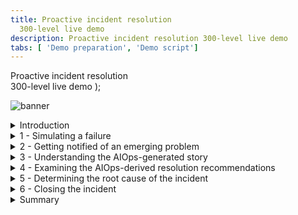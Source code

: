 ```yaml
---
title: Proactive incident resolution
  300-level live demo
description: Proactive incident resolution 300-level live demo
tabs: [ 'Demo preparation', 'Demo script']
---
```


  <span>
    Proactive incident resolution <br/> 300-level live demo
  </span> );

![banner](./images/proactive-incident-resolution-300-script-github-banner.jpg)

<span id="top"></span>

<details>
<summary>Introduction</summary>
<br/>

In this demo, I’ll show you how Cloud Pak for Watson AIOps helps SREs and IT Ops teams proactively identify, diagnose, and resolve incidents across mission-critical workloads.

<br/>

You’ll see how Watson AIOps: <br/>
•	Intelligently correlates multiple disparate sources of information, such as logs, metrics, events, tickets, and topology <br/>
•	Condenses and presents all of this information in actionable alerts instead of large quantities of unrelated alerts <br/>
•	Resolves problems within seconds to minutes of being notified using Watson AIOps’ automation capabilities <br/>

<br/>

We will be using an application called Quote of the Day, which is a content delivery app that serves up random quotations. This will serve as a proxy for any type of application. The application is built on a microservices architecture, and the services are running on Kubernetes.

<br/>

(Printer-ready PDF of demo script <a href="./300-Incident-Resolution-Demo-Script.pdf" target="_blank" rel="noreferrer">here</a>)

<br/>

**[Go to top](#top)**

</details>

<details>

<summary>1 - Simulating a failure</summary>

<br/>

| **1.1** | **Review the golden signals of Quote of the Day (QotD)** |
| :--- | :--- |
| **Narration** | Let's examine the current health of the Quote of the Day application. |
| **Action** &nbsp; 1.1.1 | Navigate to **Instana**, and click the **Summary** tab (1). Set the time period to **last 10 minutes** (2), and click **Live** (3). <br/><br/> <img src="https://raw.githubusercontent.com/ibm-garage-tsa/platinum-demos/master/src/pages/300-watson-aiops-proactive-incident-resolution/images/1-instana-healthy-start-a.png" width="800" /> |
| **Action** &nbsp; 1.1.2 | Show the application is healthy by pointing out the erroneous call rate is 0 (1), the mean service latency is 90 ms (2), and the average latency of the Rating (**qotd-rating**) service is 108 ms (3). <br/><br/> <img src="https://raw.githubusercontent.com/ibm-garage-tsa/platinum-demos/master/src/pages/300-watson-aiops-proactive-incident-resolution/images/1-instana-healthy-start-b.png" width="800" /> |
| **Narration** | The application is healthy. The erroneous call rate is 0, the mean service latency is 90 ms, and the average latency of the qotd-rating service is 108 ms. <br/><br/> We are now ready to inject a few failures and observe how AIOps detects and helps quickly resolve incidents. <br/><br/> **Note**: The numbers on your screen may vary slightly. |

<br/>

| **1.2** | **Navigate to the anomaly generator and inject failures** |
| :--- | :--- |
| **Narration** | To see how this all works, I’m going to generate a few real failures in our application. |
| **Action** &nbsp; 1.2.1 | Select the **Quote of the Day Anomaly Inducer** tab. Click **Ratings service failures**. <br/><br/> <img src="https://raw.githubusercontent.com/ibm-garage-tsa/platinum-demos/master/src/pages/300-watson-aiops-proactive-incident-resolution/images/2-Anomaly-Gen-Home-Page-.png" width="600" /> |
| **Narration** | The anomaly generator web application is designed to simulate a variety of failures. |
| **Action** &nbsp; 1.2.2 | Click **Start**. <br/><br/> <img src="https://raw.githubusercontent.com/ibm-garage-tsa/platinum-demos/master/src/pages/300-watson-aiops-proactive-incident-resolution/images/3-Anomaly-Gen-Ratings-.png" width="600" /> |
| **Narration** | The green check marks indicate that the various failures are now underway. The various anomalies represent real world performance issues that applications typically face, such as high CPU usage, memory leaks, or network congestion. <br/><br/> Now, let's examine the current state of the Quote of the Day application and understand the impact of the failures. Observe the increase in the number of calls, the error rate, latency, and CPU processing time. <br/><br/> In the Top Services chart, notice the higher response times of the Rating service with respect to the other services. |
| **Action** &nbsp; 1.2.3 | Navigate back to the **Instana** tab. Click the **Summary** tab and point out the trends in the primary golden signals. <br/><br/> Point out the increases in both the erroneous call rate (1) and the mean service latency (2). Also, notice that in the Top Services chart, the qotd-rating service is now at the top of the list (3). <br/><br/> <img src="https://raw.githubusercontent.com/ibm-garage-tsa/platinum-demos/master/src/pages/300-watson-aiops-proactive-incident-resolution/images/4-instana-unhealthy-B-.png" width="800" /> |
| **Narration** | Notice the increase in the erroneous call rate and the latency. Also, notice that in the Top Services chart, the qotd-rating service is now at the top of the list as a result of an increase in the average latency. <br/><br/> Without Watson AIOps, we would get all sorts of alerts and notifications from multiple sources when a problem occurs. <br/><br/> As we’ll see in a moment, with Watson AIOps, all of this information gets correlated and presented in one place. This includes recommendations for how to resolve the incident. We can take action directly from the notification and resolve the incident quickly. |

<br/>

**[Go to top](#top)**

</details>

<details>

<summary>2 - Getting notified of an emerging problem</summary>

<br/>

| **2.1** | **AIOps packages the notification along with relevant details as a story** |
| :--- | :--- |
| **Narration** | Notifications are now appearing in Slack. We’re using Slack in this demo, but Watson AIOps also integrates with Microsoft Teams. <br/><br/> Watson AIOps formats the notifications into a “story” using AI to correlate events, metrics, alerts, and logs. Each story brings together the various notifications for all the affected services by the same underlying issue. Imagine if each piece of data presented in the story was a separate notification – we’d quickly be inundated with alerts. <br/><br/> The story is like a home base for action when a problem arises. Instead of manually correlating things across multiple different tools, it’s all right here immediately when the notification is received. <br/><br/> In addition to providing a highly contextualized view of the incident, it enables us to jump to other tools to explore further details. This eliminates tool silos and helps us restore service faster. |
| **Action** &nbsp; 2.1.1 | Navigate to the tab running **Slack** and examine the incoming story. <br/><br/> Point out the story is showing that there's a problem with the Rating service (1). <br/><br/> <img src="https://raw.githubusercontent.com/ibm-garage-tsa/platinum-demos/master/src/pages/300-watson-aiops-proactive-incident-resolution/images/5-Story-first-view-.png" width="600" /> |
| **Narration** | This story is telling us there’s a problem with the Rating service, which is one of the microservices in our Quote of the Day application. <br/><br/> In the background, the AI has done the work for us. It shows which services are affected and presents us with a curated view of relevant information: the events and alerts that are indicative of the symptoms of this problem, anomalies that Watson AIOps has found in the log files, and similar incidents that have occurred in the past so we can see how they were successfully resolved. We’ll explore each of these components in more detail. |

<br/>

**[Go to top](#top)**

</details>

<details>

<summary>3 - Understanding the AIOps-generated story</summary>

<br/>

| **3.1** | **Analyze the details packaged in the story** |
| :--- | :--- |
| **Narration** | Based on the intelligent correlation done by Watson AIOps on the relevant input streams, such as logs, metrics, and traces, it attempts to draw the attention off the SRE to the probable root causes of the failures. <br/><br/> As we can see in the ChatOps notification here, there is a high-priority issue emerging in the qotd-application that's running on the Sabine AIOps cluster. Watson AIOps presents a list of top three probable causes of this incident: a log anomaly in the qotd-rating service, an excessive CPU usage condition, and increasing service call response times. <br/><br/> As more information comes in, Watson AIOps correlates related events and updates the existing story in real time. <br/><br/> Let's dive deeper into the story to examine the supporting details. |
| **Action** &nbsp; 3.1.1 | Click **Show more**. <br/><br/> <img src="https://raw.githubusercontent.com/ibm-garage-tsa/platinum-demos/master/src/pages/300-watson-aiops-proactive-incident-resolution/images/6-Story-show-more-.png" width="400" /> |
| **Narration** | We need to find out where the issue began, so we can prevent it from causing cascading failures across the components of the application. <br/><br/> Instead of having to hop between tools to look for alerts, we can see them right here from the notification. Watson AIOps has determined that these events are related, and it provides an explanation for how it determined the relationships. We can see that there are two groups of events based on related resources and the timing of the events. |
| **Action** &nbsp; 3.1.2 | Click **View alerts** to examine the details behind these alerts. <br/><br/> <img src="https://raw.githubusercontent.com/ibm-garage-tsa/platinum-demos/master/src/pages/300-watson-aiops-proactive-incident-resolution/images/7-Story-Alerts-1-.png" width="400" /> |
| **Narration** | We can inspect the grouped events right here without searching for them in another tool. <br/><br/> It looks like the memory and CPU on the Rating service increased significantly. This is causing a significant slowdown in the response times on both the Rating and Web services. <br/><br/> Based on this information, it seems that the Rating service is the source of the issue. Let’s get a bit more detail – this time from the log files. <br/><br/> Instead of needing to go to Kibana and manually sort through the hundreds or thousands of log entries that come in every minute, Watson AIOps has found several anomalies in the log files and presented them here. <br/><br/> During normal operations, Watson AIOps trains on the log files of the application and continually monitors for deviations from that baseline. We can see that the anomalies are occurring on the Rating service, which fits with what we saw in the alerts. |
| **Action** &nbsp; 3.1.3 | In the **View alert details** pop-up window, scroll to the **Log Anomaly** section. <br/><br/> <img src="https://raw.githubusercontent.com/ibm-garage-tsa/platinum-demos/master/src/pages/300-watson-aiops-proactive-incident-resolution/images/8-View-Alerts-(1647712825725)-C.png" width="400" /> |
| **Narration** | Watson AIOps gives us additional context on the anomaly. In this case, the ‘Unknown_error’ anomaly is telling us that Watson AIOps has never seen this type of log entry before (hence the 'unknown') and that the log message indicates there is some type of error. Watson AIOps is not only looking at the statistical frequency of the type of log, but it is also using Natural Language Processing (NLP) to analyze the content of the log message to give additional context (in this case that there’s likely an error). <br/><br/> Watson AIOps also explains why the anomaly was flagged. It expected to see zero of this type of log, but it actually saw four. <br/><br/> Now we know that there is an unfamiliar log coming from the Rating service, and it’s indicating an error. <br/><br/> This further reinforces what we saw with the alerts - it looks like the Rating service is likely the root cause of this problem. |
| **Action** &nbsp; 3.1.4 | Click **Preview Logs** of **Pattern 1**. <br/><br/> **Note**: Pattern 1 displays '**Unknown_error**.' <br/><br/> <img src="https://raw.githubusercontent.com/ibm-garage-tsa/platinum-demos/master/src/pages/300-watson-aiops-proactive-incident-resolution/images/8-View-Alerts-(1647712825725)-.png" width="400" /> |
| **Action** &nbsp; 3.1.5 | Click **Cancel** to exit the **Log Preview** screen. <br/><br/> <img src="https://raw.githubusercontent.com/ibm-garage-tsa/platinum-demos/master/src/pages/300-watson-aiops-proactive-incident-resolution/images/9-Story-unknown_error-.png" width="400" /> |
| **Action** &nbsp; 3.1.6 | Click **Cancel** to exit the **View alerts** dialog. <br/><br/> <img src="https://raw.githubusercontent.com/ibm-garage-tsa/platinum-demos/master/src/pages/300-watson-aiops-proactive-incident-resolution/images/8-View-Alerts-(1647712825725)-B.png" width="400" /> |

<br/>

**[Go to top](#top)**

</details>

<details>

<summary>4 - Examining the AIOps-derived resolution recommendations</summary>

<br/>

| **4.1** | **Review the curated set of similar incidents for recommendations** |
| :--- | :--- |
| **Narration** | Now that we understand a bit more about what’s going on, we need to focus on our main goal: resolving the incident as quickly as possible. <br/><br/> Watson AIOps also brings in similar incidents and information regarding how they were resolved. This enhances operational efficiency by leveraging institutional knowledge that may be time-consuming to find otherwise. <br/><br/> Since the alerts seem to point to the Rating service as having increases in CPU and memory, we’ll search for incidents that happened with that service. |
| **Action** &nbsp; 4.1.1 | Click **Search past tickets**. <br/><br/> <img src="https://raw.githubusercontent.com/ibm-garage-tsa/platinum-demos/master/src/pages/300-watson-aiops-proactive-incident-resolution/images/10-Recommended-Actions-.png" width="600" /> |
| **Narration** | Let's search past tickets for any known resolutions about the Rating service. |
| **Action** &nbsp; 4.1.2 | Enter '**rating**' into the search box (1), and click **Done** (2). <br/><br/> <img src="https://raw.githubusercontent.com/ibm-garage-tsa/platinum-demos/master/src/pages/300-watson-aiops-proactive-incident-resolution/images/11-search-past-tickets-(1647665780632)-.png" width="400" />
| **Narration** | Watson AIOps found two similar incidents. The first one seems like what we’re experiencing: 'Rating service overheating and slowing.' Using NLP, Watson AIOps went through the comments on the incident and highlighted key relevant information for us (in this case that the incident was resolved by running a runbook). If we can use the same runbook to resolve the current incident, it will make our job that much easier and restore service even faster. |
| **Action** &nbsp; 4.1.3 | Select **Rating service overheating and slowing**. <br/><br/><img src="https://raw.githubusercontent.com/ibm-garage-tsa/platinum-demos/master/src/pages/300-watson-aiops-proactive-incident-resolution/images/12-search-rating-service-.png" width="600" /> |
| **Narration** | The description for this incident sounds a lot like what we are observing right now. The Rating service is stressed, with increases in CPU, memory, and latency. It’s also affecting the Web service. The comment says there is a runbook that resolved this issue. This is very useful information that may have taken a long time to find out just by searching or asking colleagues. Watson AIOps helped us find this information very quickly. |
| **Action** &nbsp; 4.1.4 | Point out the ticket details on how this Rating service overheating issue was resolved in the past. <br/><br/> <img src="https://raw.githubusercontent.com/ibm-garage-tsa/platinum-demos/master/src/pages/300-watson-aiops-proactive-incident-resolution/images/13-git-hub-resolve-page.png" width="600" /> |
| **Action** &nbsp; 4.1.5 | Back on the **Slack** tab, click **Done** to exit the **Search Results** pop-up window. <br/><br/> <img src="https://raw.githubusercontent.com/ibm-garage-tsa/platinum-demos/master/src/pages/300-watson-aiops-proactive-incident-resolution/images/14-Search-results-DONE-.png" width="600" /> |

<br/>

| **4.2** | **Take ownership of the incident** |
| :--- | :--- |
| **Action** &nbsp; 4.2.1 | Click **Self-assign** to take ownership of this incident. <br/><br/> <img src="https://raw.githubusercontent.com/ibm-garage-tsa/platinum-demos/master/src/pages/300-watson-aiops-proactive-incident-resolution/images/15-Self-assign-.png" width="600" /> |
| **Action** &nbsp; 4.2.2 | Add some comments under the **Notes** section (1), and click **Submit** (2). <br/><br/> <img src="https://raw.githubusercontent.com/ibm-garage-tsa/platinum-demos/master/src/pages/300-watson-aiops-proactive-incident-resolution/images/16-self-assign-complete-.png" width="600" /> |

<br/>

**[Go to top](#top)**

</details>

<details>

<summary>5 - Determining the root cause of the incident</summary>

| **5.1** | **Understand the topological relationships of the incident** |
| :--- | :--- |
| **Narration** | Now that we have a high-level understanding of the incident, let's take a quick look at the topology of the application to understand which components are impacted and their relationships with other services in the application. The component dependencies will help us better understand and assess the potential impact of cascading failures. |
| **Action** &nbsp; 5.1.1 | Click **qotd-application**. <br/><br/> <img src="https://raw.githubusercontent.com/ibm-garage-tsa/platinum-demos/master/src/pages/300-watson-aiops-proactive-incident-resolution/images/17-QotD-Topology-.png" width="600" /> |
| **Action** &nbsp; 5.1.2 | Point out the relationships, particularly the relationship between the nodes marked red: **qotd-web** and **qotd-rating**. <br/><br/> <img src="https://raw.githubusercontent.com/ibm-garage-tsa/platinum-demos/master/src/pages/300-watson-aiops-proactive-incident-resolution/images/18-topology-1-A.png" width="800" /> |
| **Action** &nbsp; 5.1.3 | Click the **Hierarchy** icon (1), located on the right side, to change the topology orientation to an **Inverted tree** (2). <br/><br/> <img src="https://raw.githubusercontent.com/ibm-garage-tsa/platinum-demos/master/src/pages/300-watson-aiops-proactive-incident-resolution/images/32-.png" width="200" /> |

<br/>

| **5.2** | **Analyze the grouping of the relevant alerts in the event** |
| :--- | :--- |
| **Action** &nbsp; 5.2.1 | Navigate to the **Event Manager** tab (you should already have this open from the demo preparation). Click **Alerts** on the sidebar menu (1). The top event should show a red circle (critical). Click the **Arrow** to expand it (2). <br/><br/> <img src="https://raw.githubusercontent.com/ibm-garage-tsa/platinum-demos/master/src/pages/300-watson-aiops-proactive-incident-resolution/images/21-image-(1)-.png" width="800" /> |
| **Narration** | This is the event management component of Watson AIOps. Here’s the event group that we’re working on. There are four events grouped together – these are the same ones we previewed earlier from the Slack notification. There are additional details here, including the likelihood of each event being the root cause of the overall issue and if there is a runbook associated with the event. <br/><br/> There are three events that occurred on the Rating service. They’re all rated as 99% likely to be the root cause, meaning that the Rating service is the source of the problem. <br/><br/> It also shows us that there’s a runbook associated with these events, which is what was mentioned in the GitLab incident comment. <br/><br/> We’ll now execute the runbook that should resolve the underlying failure of the Rating service. That should fix the problem. |
| **Action** &nbsp; 5.2.2 | Click the **circle** under the **Runbook** column of the fourth row, in which the **Summary** column reads, '**Rating service response time over past minute is significantly high (> 1.0s)**' (1). Then, click **Execute runbook** (2). <br/><br/> <img src="https://raw.githubusercontent.com/ibm-garage-tsa/platinum-demos/master/src/pages/300-watson-aiops-proactive-incident-resolution/images/23-image-.png" width="800" /> |
| **Action** &nbsp; 5.2.3 | Click **Start runbook**. <br/><br/> <img src="https://raw.githubusercontent.com/ibm-garage-tsa/platinum-demos/master/src/pages/300-watson-aiops-proactive-incident-resolution/images/23-start-runbook-.png" width="800" /> |
| **Action** &nbsp; 5.2.4 | Click **Run** (1). Upon completion of executing the runbook, click **Complete** (2). <br/><br/> <img src="https://raw.githubusercontent.com/ibm-garage-tsa/platinum-demos/master/src/pages/300-watson-aiops-proactive-incident-resolution/images/24-run-runbook-.png" width="800" /> |

<br/>

| **5.3** | **Verify that the runbook resolved the incident** |
| :--- | :--- |
| **Narration** | To check that the runbook is fixing the problem, we can look at the health metrics in Instana. |
| **Action** &nbsp; 5.3.1 | Navigate to the **Instana** tab. Click the **Summary** tab (1). Set the time period to **last 30 minutes** (2), and click **Live** (3). <br/><br/> <img src="https://raw.githubusercontent.com/ibm-garage-tsa/platinum-demos/master/src/pages/300-watson-aiops-proactive-incident-resolution/images/25-Instana-healthy-2-.png" width="800" /> |
| **Narration** | We can see that the latency is going back down, and the error rate is decreasing. This confirms that the runbook resolved the issue. Also observe that in the Top Services chart, the latency of the qotd-rating service in particular is on the downward trend. |

<br/>

**[Go to top](#top)**

</details>

<details>

<summary>6 - Closing the incident</summary>

<br/>

| **6.1** | **Provide feedback on the runbook** |
| :--- | :--- |
| **Narration** | We can rate the runbook to preserve the information that it was successful. This will be helpful for the next person who comes along to look at this runbook and provide feedback to the author of the runbook. <br/><br/> This enables a collaborative approach to organically improve incident resolution over time. As the system matures, it can evolve into an increasingly automated self-healing system. |
| **Action** &nbsp; 6.1.1 | Navigate to the **Event Manager** tab, and go to the **Runbook** screen. <br/><br/> **Note:** If you navigated away from it, go back with these steps: <br/><br/> **Automations** → **Runbooks** → Click the three dots at the far right for the **Reset Ratings Service** runbook → Choose **View history** → Click **Resume on most recent**. <br/><br/> Provide feedback and rate the runbook (1). Then, click **Runbook worked** (2). <br/><br/> <img src="https://raw.githubusercontent.com/ibm-garage-tsa/platinum-demos/master/src/pages/300-watson-aiops-proactive-incident-resolution/images/26-runbook-worked-.png" width="800" /> |

<br/>

| **6.2** | **Close the incident in Slack** |
| :--- | :--- |
| **Action** &nbsp; 6.2.1 | Navigate to the **Slack** tab, and click **Mark as resolved**. <br/><br/> <img src="https://raw.githubusercontent.com/ibm-garage-tsa/platinum-demos/master/src/pages/300-watson-aiops-proactive-incident-resolution/images/27-mark-as-resolved-.png" width="600" /> |
| **Action** &nbsp; 6.2.2 | Add some comments in the **Notes** section (1), and click **Submit** (2). <br/><br/> <img src="https://raw.githubusercontent.com/ibm-garage-tsa/platinum-demos/master/src/pages/300-watson-aiops-proactive-incident-resolution/images/28-mark-as-resolved-2-.png" width="400" /> |
| **Narration** | Watson AIOps archives all the information from the incident in the comments of the original message, so we can go back to it whenever needed to see exactly what happened and how it was fixed. |

<br/>

**[Go to top](#top)**

</details>

<details>

<summary>Summary</summary>

<br/>

In this demo, we have demonstrated how Watson AIOps enables you to avoid business-impacting outages by applying AI to data gathered from your existing disparate tools. It helps you quickly determine the root causes of a failure and proactively alleviate outages, therefore minimizing the business impact of these IT issues on revenue or client experiences. <br/><br/> The anomaly detection capabilities alert you early to potential issues, enabling the SREs to quickly take remedial actions. The intelligent event analytics examine logs, metrics, tickets, and topology and provide a useful correlation that would otherwise be very challenging. Lastly, the AI-driven remediation, based on recommendations of previous incidents, accelerates problem resolution and significantly reduces the mean-time-to-repair.

<br/>

**[Go to top](#top)**

</details>
